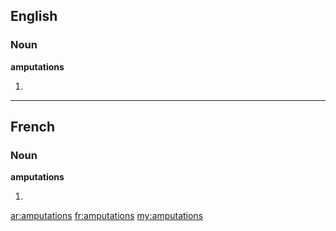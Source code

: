 ==English==

===Noun===
'''amputations'''

# {{plural of|[[amputation]]}}

----

==French==

===Noun===
'''amputations''' {{f|p}}

# {{plural of|amputation|lang=fr}}

[[ar:amputations]]
[[fr:amputations]]
[[my:amputations]]